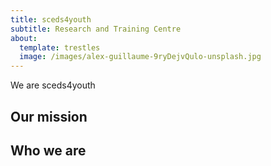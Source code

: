 ```yaml
---
title: sceds4youth
subtitle: Research and Training Centre
about:
  template: trestles
  image: /images/alex-guillaume-9ryDejvQulo-unsplash.jpg
---
```

We are sceds4youth

## Our mission

## Who we are